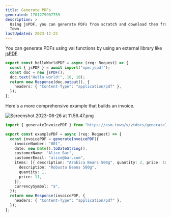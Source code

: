 ```yaml
---
title: Generate PDFs
generated: 1701279907759
description: >
  Using jsPDF, you can generate PDFs from scratch and download them from Val
  Town.
lastUpdated: 2023-12-22
---
```



You can generate PDFs using val functions by using an external library like [jsPDF](https://github.com/parallax/jsPDF).

```ts title="jsPDF usage example" val
export const helloWorldPDF = async (req: Request) => {
  const { jsPDF } = await import("npm:jspdf");
  const doc = new jsPDF();
  doc.text("Hello world!", 10, 10);
  return new Response(doc.output(), {
    headers: { "Content-Type": "application/pdf" },
  });
};
```

Here's a more comprehensive example that builds an invoice.

![Screenshot 2023-06-26 at 11.56.47.png](./generate-pdfs/screenshot_2023-06-26_at_115647.png)

```ts title="Invoice generator" val
import { generateInvoicePDF } from "https://esm.town/v/vtdocs/generateInvoicePDF?v=1";

export const examplePDF = async (req: Request) => {
  const invoicePDF = generateInvoicePDF({
    invoiceNumber: "001",
    date: new Date().toDateString(),
    customerName: "Alice Bar",
    customerEmail: "alice@bar.com",
    items: [{ description: "Arabica Beans 500g", quantity: 2, price: 10 }, {
      description: "Robusta Beans 500g",
      quantity: 1,
      price: 11,
    }],
    currencySymbol: "$",
  });
  return new Response(invoicePDF, {
    headers: { "Content-Type": "application/pdf" },
  });
};
```